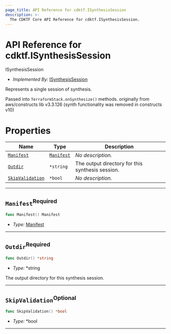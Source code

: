 ```yaml
---
page_title: API Reference for cdktf.ISynthesisSession
description: >-
  The CDKTF Core API Reference for cdktf.ISynthesisSession.
---
```


<!-- This file is generated through yarn generate-docs -->

# API Reference for cdktf.ISynthesisSession

   ISynthesisSession <a name="ISynthesisSession" id="cdktf.ISynthesisSession"></a>
  
  - *Implemented By:* <a href="#cdktf.ISynthesisSession">ISynthesisSession</a>
  
  Represents a single session of synthesis.
  
  Passed into `TerraformStack.onSynthesize()` methods.
  originally from aws/constructs lib v3.3.126 (synth functionality was removed in constructs v10)
  
  
  # Properties <a name="Properties" id="Properties"></a>
  
  | **Name** | **Type** | **Description** |
  | --- | --- | --- |
  | <code><a href="#cdktf.ISynthesisSession.property.manifest">Manifest</a></code> | <code><a href="#cdktf.Manifest">Manifest</a></code> | *No description.* |
  | <code><a href="#cdktf.ISynthesisSession.property.outdir">Outdir</a></code> | <code>*string</code> | The output directory for this synthesis session. |
  | <code><a href="#cdktf.ISynthesisSession.property.skipValidation">SkipValidation</a></code> | <code>*bool</code> | *No description.* |
  
  ---
  
  ## `Manifest`<sup>Required</sup> <a name="Manifest" id="cdktf.ISynthesisSession.property.manifest"></a>
  
  ```go
  func Manifest() Manifest
  ```
  
  - *Type:* <a href="#cdktf.Manifest">Manifest</a>
  
  ---
  
  ## `Outdir`<sup>Required</sup> <a name="Outdir" id="cdktf.ISynthesisSession.property.outdir"></a>
  
  ```go
  func Outdir() *string
  ```
  
  - *Type:* *string
  
  The output directory for this synthesis session.
  
  ---
  
  ## `SkipValidation`<sup>Optional</sup> <a name="SkipValidation" id="cdktf.ISynthesisSession.property.skipValidation"></a>
  
  ```go
  func SkipValidation() *bool
  ```
  
  - *Type:* *bool
  
  ---
  
